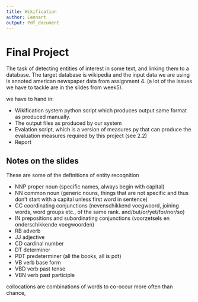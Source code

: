 ```yaml
---
title: Wikification
author: Lennart
output: Pdf_document
---
```

# Final Project

The task of detecting entities of interest in some text, and linking them to a database. The target database is wikipedia and the input data we are using is annoted american newspaper data from assignment 4. (a lot of the issues we have to tackle are in the slides from week5).

we have to hand in:

* Wikification system python script which produces output same format as produced manually. 
* The output files as produced by our system 
* Evalation script, which is a version of measures.py that can produce the evaluation measures required by this project (see 2.2)
* Report

## Notes on the slides

These are some of the definitions of entity recoqnition 

* NNP proper noun (specific names, always begin with capital)
* NN common noun (generic nouns, things that are not specific and thus don't start with a capital unless first word in sentence)
* CC coordinating conjunctions (nevenschikkend voegwoord, joining words, word groups etc., of the same rank. and/but/or/yet/for/nor/so)
* IN prepositions and subordinating conjunctions (voorzetsels en onderschikkende voegwoorden)
* RB adverb
* JJ adjective
* CD cardinal number
* DT determiner
* PDT predeterminer (all the books, all is pdt)
* VB verb base form
* VBD verb past tense
* VBN verb past participle


collocations are combinations of words to co-occur more often than chance, 
